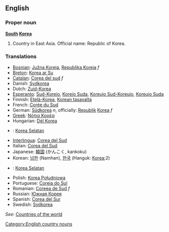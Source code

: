==English==
===Proper noun===
'''[[South]] [[Korea]]'''

# Country in East Asia. Official name: Republic of Korea.

===Translations===
*[[Bosnian]]: [[Južna Koreja]], [[Republika Koreja]] ''f''
*[[Breton]]: [[Korea ar Su]]
*[[Catalan]]: [[Corea del sud]] ''f''
*Danish: [[Sydkorea]]
*Dutch: [[Zuid-Korea]]
*[[Esperanto]]: [[Sud-Koreio]], [[Koreio Suda]], [[Koreujo Sud-Koreujo]], [[Koreujo Suda]]
*Finnish: [[Etelä-Korea]], [[Korean tasavalta]]
*French: [[Corée du Sud]]
*German: [[Südkorea]] ''n'', officially: [[Republik]] [[Korea]] ''f''
*[[Greek]]: [[Νότια Κορέα]]
*Hungarian: [[Dél Korea]]
*{{id}}: [[Korea Selatan]]
*[[Interlingua]]: [[Corea del Sud]]
*Italian: [[Corea del Sud]]
*Japanese: [[韓国]] (かんこく, kankoku)
*Korean: [[남한]] (Namhan), [[한국]] (Hanguk: [[Korea]];2)
*{{ms}}: [[Korea Selatan]]
*Polish: [[Korea Południowa]]
*Portuguese: [[Coreia do Sul]]
*Romanian: [[Coreea de Sud]] ''f''
*Russian: [[Южная Корея]]
*Spanish: [[Corea del Sur]]
*Swedish: [[Sydkorea]]

''See'': [[Countries of the world]]

[[Category:English country nouns]]